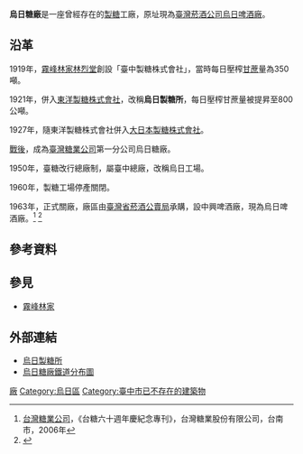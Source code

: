 '''烏日糖廠'''是一座曾經存在的[[製糖|製糖]]工廠，原址現為[[臺灣菸酒公司|臺灣菸酒公司]][[烏日啤酒廠|烏日啤酒廠]]。

== 沿革 ==

1919年，[[霧峰林家|霧峰林家]][[林烈堂|林烈堂]]創設「臺中製糖株式會社」，當時每日壓榨[[甘蔗|甘蔗]]量為350噸。

1921年，併入[[東洋製糖株式會社|東洋製糖株式會社]]，改稱'''烏日製糖所'''，每日壓榨甘蔗量被提昇至800公噸。

1927年，隨東洋製糖株式會社併入[[大日本製糖|大日本製糖株式會社]]。

[[臺灣戰後時期|戰後]]，成為[[臺灣糖業公司|臺灣糖業公司]]第一分公司烏日糖廠。

1950年，臺糖改行總廠制，屬臺中總廠，改稱烏日工場。

1960年，製糖工場停產關閉。

1963年，正式關廠，廠區由[[臺灣省菸酒公賣局|臺灣省菸酒公賣局]]承購，設中興啤酒廠，現為烏日啤酒廠。<ref name="台糖六十週年慶紀念專刊">[[台灣糖業公司|台灣糖業公司]]，《台糖六十週年慶紀念專刊》，台灣糖業股份有限公司，台南市，2006年</ref>
<ref>{{Cite web |url=http://map.net.tw/taisugar/?dir-item=%E7%83%8F%E6%97%A5%E7%B3%96%E5%BB%A0 |title=烏日糖廠 - 台灣製糖工廠百年文史地圖 |access-date=2016-11-10 |archive-date=2019-06-11 |archive-url=https://web.archive.org/web/20190611212921/http://map.net.tw/taisugar/?dir-item=%e7%83%8f%e6%97%a5%e7%b3%96%e5%bb%a0 |dead-url=no }}</ref>

== 參考資料 ==
{{reflist|2}}

== 參見 ==
* [[霧峰林家|霧峰林家]]

== 外部連結 ==
*[http://www.taisugar.com.tw/chinese/CP.aspx?s=432&n=10033 烏日製糖所] {{Wayback|url=http://www.taisugar.com.tw/chinese/CP.aspx?s=432&n=10033 |date=20170211075849 }}
*[https://www.google.com/maps/d/u/0/viewer?mid=1pZDqb3vt0kUhfbdpRJuI6tlU8Ag&hl=en_US&ll=24.148104791843764%2C120.63865368002325&z=14 烏日糖廠鐵道分布圖]

{{台灣糖廠列表}}
[[Category:台灣糖廠|廠]]
[[Category:烏日區|Category:烏日區]]
[[Category:臺中市已不存在的建築物|Category:臺中市已不存在的建築物]]
